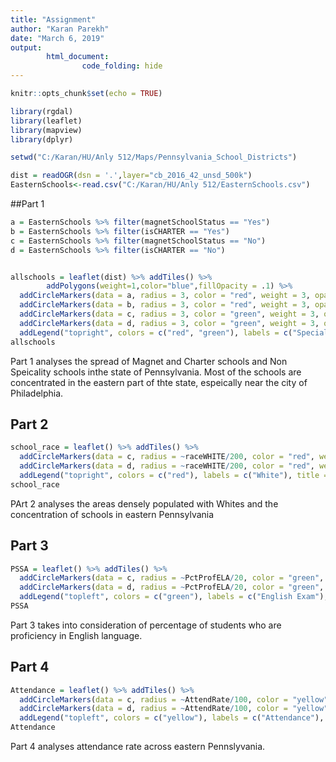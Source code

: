 ```yaml
---
title: "Assignment"
author: "Karan Parekh"
date: "March 6, 2019"
output: 
        html_document:
                code_folding: hide
---
```


```r
knitr::opts_chunk$set(echo = TRUE)

library(rgdal)
library(leaflet)
library(mapview)
library(dplyr)

setwd("C:/Karan/HU/Anly 512/Maps/Pennsylvania_School_Districts")

dist = readOGR(dsn = '.',layer="cb_2016_42_unsd_500k")
EasternSchools<-read.csv("C:/Karan/HU/Anly 512/EasternSchools.csv")
```

##Part 1

```r
a = EasternSchools %>% filter(magnetSchoolStatus == "Yes")
b = EasternSchools %>% filter(isCHARTER == "Yes")
c = EasternSchools %>% filter(magnetSchoolStatus == "No")
d = EasternSchools %>% filter(isCHARTER == "No")


allschools = leaflet(dist) %>% addTiles() %>%
        addPolygons(weight=1,color="blue",fillOpacity = .1) %>%
  addCircleMarkers(data = a, radius = 3, color = "red", weight = 3, opacity = 1, fill = TRUE, fillColor = "red", fillOpacity = 0.2, label = ~city) %>%
  addCircleMarkers(data = b, radius = 3, color = "red", weight = 3, opacity = 1, fill = TRUE, fillColor = "red", fillOpacity = 0.2, label = ~city) %>%
  addCircleMarkers(data = c, radius = 3, color = "green", weight = 3, opacity = 0.2, fill = TRUE, fillColor = "green", fillOpacity = 0.2, label = ~city) %>%
  addCircleMarkers(data = d, radius = 3, color = "green", weight = 3, opacity = 0.2, fill = TRUE, fillColor = "green", fillOpacity = 0.2, label = ~city) %>%
  addLegend("topright", colors = c("red", "green"), labels = c("Speciality School", "Not A Speciality School"), title = "Type of School", opacity = 1)
allschools
```
Part 1 analyses the spread of Magnet and Charter schools and Non Speicality schools inthe state of Pennsylvania. Most of the schools are concentrated in the eastern part of thte state, espeically near the city of Philadelphia. 

## Part 2

```r
school_race = leaflet() %>% addTiles() %>%
  addCircleMarkers(data = c, radius = ~raceWHITE/200, color = "red", weight = 3, opacity = 1, fill = TRUE, fillColor = "red", fillOpacity = 0.2, label = ~city) %>%
  addCircleMarkers(data = d, radius = ~raceWHITE/200, color = "red", weight = 3, opacity = 1, fill = TRUE, fillColor = "red", fillOpacity = 0.2, label = ~city) %>%
  addLegend("topright", colors = c("red"), labels = c("White"), title = "Race", opacity = 1)
school_race
```
PArt 2 analyses the areas densely populated with Whites and the concentration of schools in eastern Pennsylvania

## Part 3

```r
PSSA = leaflet() %>% addTiles() %>%
  addCircleMarkers(data = c, radius = ~PctProfELA/20, color = "green", weight = 4, opacity = 1, fill = TRUE, fillColor = "green", fillOpacity = 0.2, label = ~city) %>%
  addCircleMarkers(data = d, radius = ~PctProfELA/20, color = "green", weight = 4, opacity = 1, fill = TRUE, fillColor = "green", fillOpacity = 0.2, label = ~city) %>%
  addLegend("topleft", colors = c("green"), labels = c("English Exam"), title = "Proficieny", opacity = 1)
PSSA
```
Part 3 takes into consideration of percentage of students who are proficiency in English language.


## Part 4

```r
Attendance = leaflet() %>% addTiles() %>%
  addCircleMarkers(data = c, radius = ~AttendRate/100, color = "yellow", weight = 4, opacity = 1, fill = TRUE, fillColor = "yellow", fillOpacity = 0.2, label = ~city) %>%
  addCircleMarkers(data = d, radius = ~AttendRate/100, color = "yellow", weight = 4, opacity = 1, fill = TRUE, fillColor = "yellow", fillOpacity = 0.2, label = ~city) %>%
  addLegend("topleft", colors = c("yellow"), labels = c("Attendance"), title = "Attendance", opacity = 1)
Attendance
```
Part 4 analyses attendance rate across eastern Pennslyvania. 